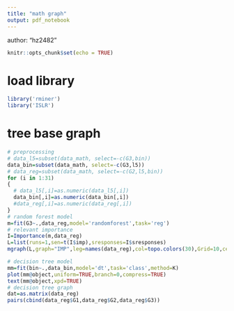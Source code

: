 ```yaml
---
title: "math graph"
output: pdf_notebook
---
```

author: "hz2482"
```r
knitr::opts_chunk$set(echo = TRUE)
```
# load library
```r
library('rminer')
library('ISLR')
```
# tree base graph
```r
# preprocessing
# data_l5=subset(data_math, select=-c(G3,bin))
data_bin=subset(data_math, select=-c(G3,l5))
# data_reg=subset(data_math, select=-c(G2,l5,bin))
for (i in 1:31)
{
  # data_l5[,i]=as.numeric(data_l5[,i])
  data_bin[,i]=as.numeric(data_bin[,i])
  #data_reg[,i]=as.numeric(data_reg[,i])
}
# random forest model
m=fit(G3~.,data_reg,model='randomforest',task='reg')
# relevant importance
I=Importance(m,data_reg)
L=list(runs=1,sen=t(I$imp),sresponses=I$sresponses)
mgraph(L,graph="IMP",leg=names(data_reg),col=topo.colors(30),Grid=10,cex=0.45)

# decision tree model
mm=fit(bin~.,data_bin,model='dt',task='class',method=K)
plot(mm@object,uniform=TRUE,branch=0,compress=TRUE)
text(mm@object,xpd=TRUE)
# decision tree graph
dat=as.matrix(data_reg)
pairs(cbind(data_reg$G1,data_reg$G2,data_reg$G3))

```

